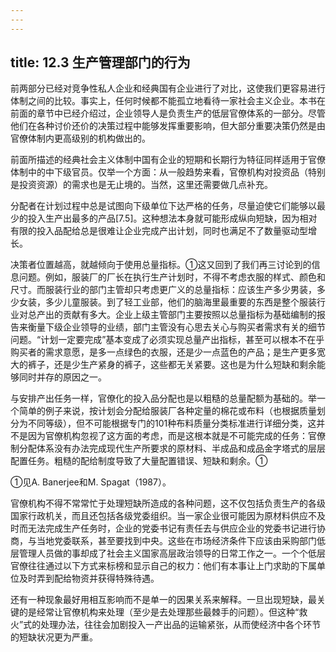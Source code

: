 ```yaml
---
---
---
```

title: 12.3 生产管理部门的行为
---



前两部分已经对竞争性私人企业和经典国有企业进行了对比，这使我们更容易进行体制之间的比较。事实上，任何时候都不能孤立地看待一家社会主义企业。本书在前面的章节中已经介绍过，企业领导人是负责生产的低层官僚体系的一部分。尽管他们在各种讨价还价的决策过程中能够发挥重要影响，但大部分重要决策仍然是由官僚体制内更高级别的机构做出的。






前面所描述的经典社会主义体制中国有企业的短期和长期行为特征同样适用于官僚体制中的中下级官员。仅举一个方面：从一般趋势来看，官僚机构对投资品（特别是投资资源）的需求也是无止境的。当然，这里还需要做几点补充。

分配者在计划过程中总是试图向下级单位下达严格的任务，尽量迫使它们能够以最少的投入生产出最多的产品[7.5]。这种想法本身就可能形成纵向短缺，因为相对有限的投入品配给总是很难让企业完成产出计划，同时也满足不了数量驱动型增长。

决策者位置越高，就越倾向于使用总量指标。①这又回到了我们再三讨论到的信息问题。例如，服装厂的厂长在执行生产计划时，不得不考虑衣服的样式、颜色和尺寸。而服装行业的部门主管却只考虑更广义的总量指标：应该生产多少男装，多少女装，多少儿童服装。到了轻工业部，他们的脑海里最重要的东西是整个服装行业对总产出的贡献有多大。企业上级主管部门主要按照以总量指标为基础编制的报告来衡量下级企业领导的业绩，部门主管没有心思去关心与购买者需求有关的细节问题。“计划一定要完成”基本变成了必须实现总量产出指标，甚至可以根本不在乎购买者的需求意愿，是多一点绿色的衣服，还是少一点蓝色的产品；是生产更多宽大的裤子，还是少生产紧身的裤子，这些都无关紧要。这也是为什么短缺和剩余能够同时并存的原因之一。

与安排产出任务一样，官僚化的投入品分配也是以粗糙的总量配额为基础的。举一个简单的例子来说，按计划会分配给服装厂各种定量的棉花或布料（也根据质量划分为不同等级），但不可能根据专门的101种布料质量分类标准进行详细分类，这并不是因为官僚机构忽视了这方面的考虑，而是这根本就是不可能完成的任务：官僚制分配体系没有办法完成现代生产所要求的原材料、半成品和成品金字塔式的层层配置任务。粗糙的配给制度导致了大量配置错误、短缺和剩余。①

①见A. Banerjee和M. Spagat（1987）。



官僚机构不得不常常忙于处理短缺所造成的各种问题，这不仅包括负责生产的各级国家行政机关，而且还包括各级党委组织。当一家企业很可能因为原材料供应不及时而无法完成生产任务时，企业的党委书记有责任去与供应企业的党委书记进行协商，与当地党委联系，甚至要找到中央。这些在市场经济条件下应该由采购部门低层管理人员做的事却成了社会主义国家高层政治领导的日常工作之一。一个个低层官僚往往通过以下方式来标榜和显示自己的权力：他们有本事让上门求助的下属单位及时弄到配给物资并获得特殊待遇。

还有一种现象最好用相互影响而不是单一的因果关系来解释。一旦出现短缺，最关键的是经常让官僚机构来处理（至少是去处理那些最棘手的问题）。但这种“救火”式的处理办法，往往会加剧投入一产出品的运输紧张，从而使经济中各个环节的短缺状况更为严重。